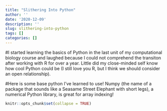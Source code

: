 ```yaml
---
title: "Slithering Into Python"
author: ''
date: '2020-12-09'
description: ''
slug: slithering-into-python
tags: []
categories: []
---
```



#I started learning the basics of Python in the last unit of my computational biology course and laughed because I could not comprehend the transiton after working with R for over a year. Little did my close-minded self know how cool Python could be (I still love you R, but I think we should consider an open relationship). 

#Here is some base python I've learned to use! Numpy (the name of a package that sounds like a Seasame Street Elephant with short legs), a numerical Python library, is great for array indexing!


```r
knitr::opts_chunk$set(collapse = TRUE)
```
